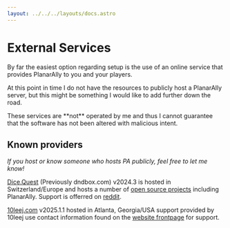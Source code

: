```yaml
---
layout: ../../../layouts/docs.astro
---
```



# External Services

By far the easiest option regarding setup is the use of an online service that provides PlanarAlly to you and your players.

At this point in time I do not have the resources to publicly host a PlanarAlly server, but this might be something I would like to add further down the road.

<Warning>
    These services are **not** operated by me and thus I cannot guarantee that the software has not been altered with
    malicious intent.
</Warning>

## Known providers

_If you host or know someone who hosts PA publicly, feel free to let me know!_

[Dice.Quest](https://planarally.dice.quest/) (Previously dndbox.com) v2024.3 is hosted in Switzerland/Europe and hosts a number of [open source projects](https://dice.quest) including PlanarAlly. Support is offerred on [reddit](https://reddit.com/r/dndbox/).

[10leej.com](https://planarally.10leej.com/) v2025.1.1 hosted in Atlanta, Georgia/USA support provided by 10leej use contact information found on the [website frontpage](https://10leej.com/) for support.
